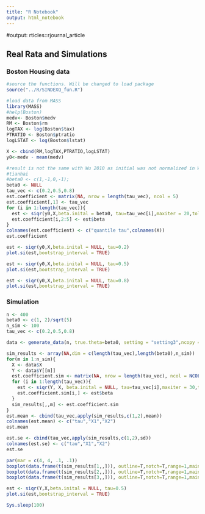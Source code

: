 ```yaml
---
title: "R Notebook"
output: html_notebook
---
```


#output: rticles::rjournal_article

## Real Rata and Simulations

### Boston Housing data

```r
#source the functions. Will be changed to load package
source("../R/SINDEXQ_fun.R")

#load data from MASS
library(MASS)
#help(Boston)
medv<- Boston$medv
RM <- Boston$rm
logTAX <- log(Boston$tax)
PTRATIO <- Boston$ptratio
logLSTAT <- log(Boston$lstat)

X <- cbind(RM,logTAX,PTRATIO,logLSTAT)
y0<-medv - mean(medv)

#result is not the same with Wu 2010 as initial was not normalized in Wu 2010
#tianhai
#beta0 <- c(1,-1,0,-1);
beta0 <- NULL
tau_vec <- c(0.2,0.5,0.8)
est.coefficient <- matrix(NA, nrow = length(tau_vec), ncol = 5)
est.coefficient[,1] <- tau_vec
for (i in 1:length(tau_vec)){
  est <- siqr(y0,X,beta.inital = beta0, tau=tau_vec[i],maxiter = 20,tol = 1e-6)
  est.coefficient[i,2:5] <- est$beta
}
colnames(est.coefficient) <- c("quantile tau",colnames(X))
est.coefficient

```


```r
est <- siqr(y0,X,beta.inital = NULL, tau=0.2)
plot.si(est,bootstrap_interval = TRUE)
```

```r
est <- siqr(y0,X,beta.inital = NULL, tau=0.5)
plot.si(est,bootstrap_interval = TRUE)
```
```r
est <- siqr(y0,X,beta.inital = NULL, tau=0.8)
plot.si(est,bootstrap_interval = TRUE)
```

### Simulation

```r
n <- 400
beta0 <- c(1, 2)/sqrt(5)
n_sim <- 100
tau_vec <- c(0.2,0.5,0.8)

data <- generate_data(n, true.theta=beta0, setting = "setting3",ncopy = n_sim)

sim_results <- array(NA,dim = c(length(tau_vec),length(beta0),n_sim))
for(m in 1:n_sim){
  X <- data$X
  Y <- data$Y[[m]]
  est.coefficient.sim <- matrix(NA, nrow = length(tau_vec), ncol = NCOL(X))
  for (i in 1:length(tau_vec)){
    est <- siqr(Y, X, beta.inital = NULL, tau=tau_vec[i],maxiter = 30,tol = 1e-8)
    est.coefficient.sim[i,] <- est$beta
  }
  sim_results[,,m] <- est.coefficient.sim
}
est.mean <- cbind(tau_vec,apply(sim_results,c(1,2),mean))
colnames(est.mean) <- c("tau","X1","X2")
est.mean
```


```r
est.se <- cbind(tau_vec,apply(sim_results,c(1,2),sd))
colnames(est.se) <- c("tau","X1","X2")
est.se
```

```r
par(mar = c(4, 4, .1, .1))
boxplot(data.frame(t(sim_results[1,,])), outline=T,notch=T,range=1,main = "Boxplots of Coefficient Estimates",horizontal = F)
boxplot(data.frame(t(sim_results[2,,])), outline=T,notch=T,range=1,main = "Boxplots of Coefficient Estimates",horizontal = F)
boxplot(data.frame(t(sim_results[3,,])), outline=T,notch=T,range=1,main = "Boxplots of Coefficient Estimates",horizontal = F)
```


```r
est <- siqr(Y,X,beta.inital = NULL, tau=0.5)
plot.si(est,bootstrap_interval = TRUE)
```

```r
Sys.sleep(100)
```

\bibliography{RJreferences}

